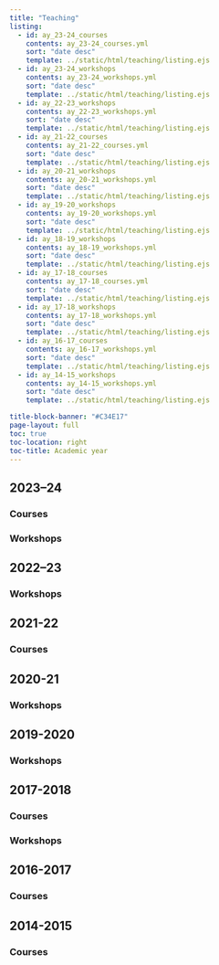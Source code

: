 ```yaml
---
title: "Teaching" 
listing: 
  - id: ay_23-24_courses 
    contents: ay_23-24_courses.yml 
    sort: "date desc" 
    template: ../static/html/teaching/listing.ejs
  - id: ay_23-24_workshops
    contents: ay_23-24_workshops.yml 
    sort: "date desc" 
    template: ../static/html/teaching/listing.ejs
  - id: ay_22-23_workshops
    contents: ay_22-23_workshops.yml 
    sort: "date desc" 
    template: ../static/html/teaching/listing.ejs
  - id: ay_21-22_courses
    contents: ay_21-22_courses.yml 
    sort: "date desc" 
    template: ../static/html/teaching/listing.ejs
  - id: ay_20-21_workshops
    contents: ay_20-21_workshops.yml 
    sort: "date desc" 
    template: ../static/html/teaching/listing.ejs
  - id: ay_19-20_workshops
    contents: ay_19-20_workshops.yml 
    sort: "date desc" 
    template: ../static/html/teaching/listing.ejs
  - id: ay_18-19_workshops
    contents: ay_18-19_workshops.yml 
    sort: "date desc" 
    template: ../static/html/teaching/listing.ejs
  - id: ay_17-18_courses
    contents: ay_17-18_courses.yml 
    sort: "date desc" 
    template: ../static/html/teaching/listing.ejs
  - id: ay_17-18_workshops
    contents: ay_17-18_workshops.yml 
    sort: "date desc" 
    template: ../static/html/teaching/listing.ejs
  - id: ay_16-17_courses
    contents: ay_16-17_workshops.yml 
    sort: "date desc" 
    template: ../static/html/teaching/listing.ejs
  - id: ay_14-15_workshops
    contents: ay_14-15_workshops.yml 
    sort: "date desc" 
    template: ../static/html/teaching/listing.ejs

title-block-banner: "#C34E17"
page-layout: full
toc: true
toc-location: right
toc-title: Academic year
---
```


## 2023–24

### Courses

::: {#ay_23-24_courses}
:::

### Workshops

::: {#ay_23-24_workshops}
:::

## 2022–23

### Workshops

::: {#ay_22-23_workshops}
:::

## 2021-22

### Courses

::: {#ay_21-22_courses}
:::

## 2020-21

### Workshops

::: {#ay_20-21_workshops}
:::

## 2019-2020

### Workshops
::: {#ay_19-20_workshops}
:::

## 2017-2018

### Courses
::: {#ay_17-18_courses}
:::

### Workshops
::: {#ay_17-18_workshops}
:::


## 2016-2017

### Courses
::: {#ay_16-17_courses}
:::

## 2014-2015

### Courses
::: {#ay_14-15_courses}
:::

